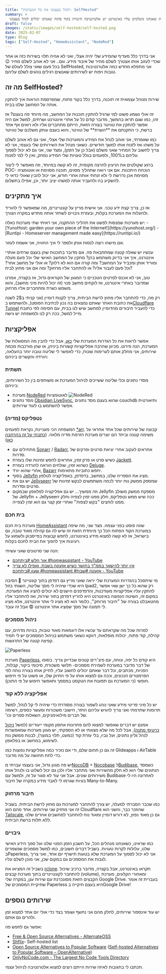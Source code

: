 ```yaml
---
title: "לנהל בעצמנו את כל המערכות: SelfHosted"
summary: >
  לכל שירות שאנחנו משלמים עליו באינטרנט יש אלטרנטיבה חינמית בקוד פתוח שאנחנו יכולים לנהל בעצמנו.
draft: false
images: /static/images/self-hosted/self-hosted.png
date: 2025-02-07
type: Blog
tags: ["Self-Hosted", "HomeAssistant", "NodeRed"]
---
```


אני בדרך כלל מעדיף שהמידע שלי יהיה אצלי, ואני לא אהיה תלוי בשירות כזה או אחר שכדי לעזוב אותו אצטרך לשלם מחיר של איבוד מידע.
וגם.. אני לא אוהב לשלם מחיר 😉
בכל פעם שאני צולל לעולם של SelfHosted, אני מתפלא מחדש כמה אלטרנטיבות טובות ויפות יש לשירותים שאנשים רגילים נוהגים לשלם עליהם.

## מה זה SelfHosted?
שירות מנוהל עצמאית זה תוכנה, בדרך כלל בקוד פתוח, שמפרסמת הוראות איך להתקין אותה על המחשב שלנו בבית.

<Note>
זה אולי נשמע פשוט למי שרגיל להתקין תוכנות על המחשב, מה מיוחד פה בעצם?
אז זהו, כמו שגם תראו בהמשך, מדובר קודם כל על אתרי אינטרנט ושרתים, למשל אם היה אפשר להתקין את טוויטר בצורה הזאת, הייתם מתחברים אליו ולא רואים אף אחד ברשת, כי התקנתם את **השרת** של טוויטר, והוא בעצם עותק משלכם של טוויטר
</Note>

כמו שאמרתי, אני אוהב לנהל את המידע והמערכות שלי אצלי, ואני גם לא אוהב לשלם על משהו ואז לזנוח אותו למשך חודשיים.
כשאני מנהל את השירותים שלי בעצמי, אני לא צריך לחשוב על המחיר שאני משלם (אבל כן על הזמן), ומצד שני, אני גם לא יכול לסמוך עליהם ב100%, ולפעמים בגלל טעויות שלי המידע נמחק, ואין לי למי לפנות.

ברגע שקולטים את הרעיון להרצה מקומית, זה לא קשה במיוחד, וזה מאפשר לי ליצור POC- הוכחת היתכנות. אם אני רואה שתהליך מסוים, תוכנה מסוימת או אוטומציה מסוימת אכן נדרשת לי ולא זנחתי אותה אחרי חודש, אני יכול להבין שאולי כדאי לי להשקיע בה ולהעביר אותה למשהו יציב יותר, וכן, אפילו בתשלום.

## איך מתקינים

אז כן, צריך קצת ידע טכני. אני אישית מריץ על קונטיינרים, מה שמאפשר לי להוריד ולהעלות את המערכת בקלות, ובעזרת גיבויים לשחזר אותה מחדש במקרה הצורך.

<Note>
יש מערכות שמנסות לפשט את תהליכי ההתקנה, אני ראיתי שתי מערכות כאלה:
- [YunoHost: garden your own piece of the Internet!](https://yunohost.org/)
- [Runtipi - Homeserver management made easy](https://runtipi.io/)

אם מישהו רוצה לנסות אותן ולספר לי איך החוויה, אני אשמח לעזור.
</Note>

עכשיו יש שאלה קטנה שמתחבאת פה. אם מדובר בתוכנות שהן בעצם שרתים ואתרי אינטרנט, איך אני בדיוק משתמש בהן?
מתקין על המחשב האישי שלי וכל פעם מעלה ומוריד אותן ומכביד על המחשב? ומה קורה אם הוא לא דלוק?
או אולי על מחשב אחר? וכל פעם לעבור אליו? או להתחבר אליו מרחוק?
ומה אם אני מחוץ לבית?

טוב, אני לא אכנס לפרטים הטכניים כי המגוון של הקוראים גדול, אז בקצרה, אמרנו שמדובר באתרי אינטרנט, אז לוקחים מחשב פנוי (זה יכול להיות מיני מחשב), והוא משמש כשרת ומתחברים אליו מרחוק.

רק מה, כדי להתחבר אליו מחוץ לרשת הביתית, צריך לקנות דומיין (אני קניתי ב2$ לשנה את כתובת האתר שאתם נמצאים בה נכון לכתיבת הפוסט), ולהשתמש ב[Cloudflare Tunnel](https://developers.cloudflare.com/cloudflare-one/connections/connect-networks/) כדי להעביר חיבורים מהדומיין למחשב שיש לנו בבית, עם חסימה לפי כתובת מייל למשל, ככה רק לנו ולמשפחה יש גישה.

## אפליקציות

אפשר לראות את כל הגדרות המערכת שלי [כאן](https://github.com/baruchiro/home-server), אבל כדי להבין מה המסוגלות של המערכת, הנה פירוט. מכיוון שהרבה אפליקציות קשורות ביניהן, או שהן מורכבות מכמה שירותים, אני מחלק אותם לערימות שונות, כדי לאפשר לי שליטה טובה יותר בהעלאה, הורדה והקשרים ביניהם:

### תשתית

מסדי נתונים וכלי שליטה ששייכים לניהול המערכת או משותפים בין כל השירותים, ביניהם:

- מערכת [NodeRed](https://nodered.org/) לאוטומציות
  ![NodeRed](/static/images/self-hosted/node-red.png)
- מסד נתונים [Obsidian LiveSync](https://github.com/vrtmrz/obsidian-livesync), שהוא בעצם מסד נתונים couchdb ותיאורטית אפשר להשתמש בו לעוד שירותים.

### נטפליקס (מדיה)

המשפחה הכי מעניינת, נקראת לפעמים [*arr](https://ravencentric.github.io/awesome-arr/). קבוצה של שירותים שכל אחד אחראי על משימה קטנה וביחד הם יוצרים מערכת הזרמת מדיה מלאה. ([כתבתי על זה בהרחבה כאן](/blog/home-server))

- מתחילים עם [Sonarr](https://sonarr.tv/) / [Radarr](https://radarr.video/), אחראים לעקוב אחרי יציאת סרטים ופרקים של סדרות.
- כשיש סרט או פרק זמין, אחראים לחפש זמינות שלו בעזרת [Jackett](https://github.com/Jackett/Jackett).
- כשהוא זמין, שולחים הוראה להורדה בעזרת [Deluge](https://deluge-torrent.org/).
- אחרי שהוא יורד, [Bazarr](https://www.bazarr.media/) יחפש כתוביות מתאימות.
- בסוף [Jellyfin](https://jellyfin.org/) מציג את הספריה שלנו, במחשב, בדפדפן, באפליקציה לטלפון.
- יש גם את [Jellyseerr](https://docs.jellyseerr.dev/) שמספק ממשק נוח יותר לכמה משתמשים לבקש זמינות של סרטים וסדרות.
- וזה ממשיך... יש גם אפליקציה לפלאפון שבמקום Jellyfin מספקת ממשק משולב של Jellyfin + Jellyseerr ככה שיש ממש נטפליקס, חלק ממנו זמין לצפיה וחלק ממנו לוחצים ״בקש לצפות״ ואחרי זמן קצר גם הוא זמין לצפייה.

### בית חכם

מערכת בית חכם [HomeAssistant](https://www.home-assistant.io/) שווה פוסט בפני עצמה. מצד שני, מה שיפה במערכת הקוד הפתוח הכל כך מיוחדת הזאת זה שיש לה גם קהילה מאוד טובה, גם בישראל, אז לא קשה למצוא מידע באינטרנט, לחפש קבוצות בפייסבוק ולשמוע על רעיונות איך להפוך את הבית לחכם בקלות.

הנה שני סרטונים שאני עשיתי:

- [אור חלש #ביתחכם #homeassistant - YouTube](https://youtube.com/shorts/VHtlTuWX0iM?feature=share)
- [אין יותר להישאר בממ"ד בחושך כשיש אזעקה בשבת. ואפילו לא צריך שעון.#ביתחכם #homeassistant #אזעקה #שבת - YouTube](https://youtube.com/shorts/ZA3jPCTZ8Mc?feature=share)

<Note>
מי שיתסכל בהגדרות המערכת שלי יראה שאני מריץ גם דפדפן בתוך קונטיינר 🤔  
הסיבה היא שכדי שיהיה לי מסך שליטה, השגתי בזול Ipad2, רק שהוא כל כך ישן שאי אפשר להתקין עליו אפליקציות מעודכנות, והדפדפנים הישנים לא יכולים להציג את המערכת.  
במקום זה, השיטה הנפוצה באינטרנט היא להריץ דפדפן בתור שירות, ואז להתחבר אליו מהטאבלט בצורה של ״חיבור מרוחק״, כלומר הוא לא מציג לי אתר אינטרנט, אלא מציג לי תמונה של מסך שמציג אתר אינטרנט 😨  
אבל זה עובד.
</Note>

### ניהול מסמכים

למרות שכל מה שקראתם עד עכשיו אלו דוגמאות מאוד טובות, בנויות מדהים, עם קהילה, קוד פתוח, יכולות מופלאות, דווקא כשאני משתמש בניהול המסמכים יש לי תמיד קפיצה קטנה של התרגשות.

![Paperless](/static/images/self-hosted/paperless.png)

מערכת [Paperless](https://docs.paperless-ngx.com/), היא קודם כל יפה, ונוחה, עם פיצ׳רים קטנים שבדיוק צריך. בסופו של דבר מדובר במערכת לשמירת מסמכים- תלושי משכורת, סיכומי ביקור, קבלות, הפניות, מכתבים, וכל דבר שאתם יכולים לחשוב עליו, לתייק אותו בצורה נוחה לפי הפרמטרים הנכונים, וככה גם למצוא אותו על פי התיוק שלו, או פשוט על פי חיפוש חופשי (כי המערכת גם תפענח את הטקסט במסמך ותאפשר חיפוש על פי התוכן).

### אפליקציה ללא קוד

יש כל מיני פריטי מידע שאני נוהג לשמור בצורה מסודרת כדי שיהיה לי קל לנהל, למשל תרומות שתרמתי ואני צריך להגיש עליהם החזר, חישובי משכורות ומעשר כספים, רשימה של חברים מילואימניקים, השאלות ספרים וכו׳.

אמנם יש דברים שאפשר למצוא להם פתרונות אחסון מקומי ייעודיים (למשל [ניהול כרטיסי מתנה](https://github.com/l4rm4nd/VoucherVault)), אבל לכל מה שלא מצאתי או לא הספקתי, יש מגוון מערכות שמאפשרות לנהל גליון נתונים, ועל גביו, בלי עזרת קוד (כמעט, תלוי במוצר), לבנות ממשק נוח לשימוש, במחשב או בפלאפון.

זה גם כן תחום שלם, ודי אם נזכיר כמה אפליקציות נפוצות כמו Glideapps ו AirTable כדי לתת תחושה על מה מדובר.

יש פה מגוון גדול, אני בעצמי עברתי מ[NocoDB](https://www.nocodb.com/) + [Nocobase](https://www.nocobase.com/) ל[Budibase](https://budibase.com/), כשמסד הנתונים שלי הוא לא חלק מהשירות ואני מתחבר אליו ולכן גם יכול לשלוט בו ולנהל אותו משירותים שונים. אבל אני עוד לא סגור על זה, ולמשל עם Budibase לאחרונה היו לי בעיות שגרמו לי לאבד מידע במקרה של חיבור Many-to-Many.

### חיבור מרחוק

כמו שכבר הסברתי למעלה, יש צורך להתחבר למערכות גם מחוץ לרשת הביתית. בשביל זה אני מחזיק שני שירותים. אחד מהם הוא Cloudflare שהוזכר כבר, והשני הוא [Tailscale](https://tailscale.com/), גם כן מאוד נפוץ, לא דורש דומיין ומאוד נוח להתחבר למחשבים אחרים שלנו ללא תלות ברשת הביתית.

### גיבויים

כמו שראינו, כשאנחנו מנהלים הכל, על חשבון הזמן הפנוי שלנו ועל סמך הידע האישי שלנו, עלולות לקרות טעויות.
בשביל דברים חשובים, כמו למשל מסמכים שנשמרים בPaperless, אני לא יכול לסמוך על המערכת שלא בטעות תישרף יום אחד, ואני צריך לגבות את המסמכים גם במקום שכן, אני מוכן לשלם עליו.

בשביל זה המציאו את [rclone](https://rclone.org/docker/). תקראו באינטרנט, אבל בקצרה, מדובר ברכיב שיכול להתחבר לקונטיינרים בתוך מערכת קבצים (volume), ומאחורי הקלעים, מערכת הקבצים הזאת מסונכרנת עם שירות ענן, במקרה שלי Google Drive. בעברית זה אומר שתיקיית המסמכים של Paperless היא בעצם תיקייה בGoogle Drive!

## שירותים נוספים

יש עוד אינספור שירותים, לחלק מהם אני נחשף ושומר בצד כדי אולי יום אחד למצוא זמן ולהרים גם אותם.

אפשר גם לחפש פה:

- [Free & Open Source Alternatives - AlternateOSS](https://alternateoss.com/)
- [Shflix](https://shflix.com/)- Self-hosted list
- [Open Source Alternatives to Popular Software](https://openalternative.co/) ([Self-hosted Alternatives to Popular Software – OpenAlternative](https://openalternative.co/self-hosted))
- [OnlyNoCode.com - The Largest No Code Tools Directory](https://www.onlynocode.com/)

תכתבו לי בתגובות לאיזה שירות הייתם רוצים למצוא אלטרנטיבה לניהול עצמי.
